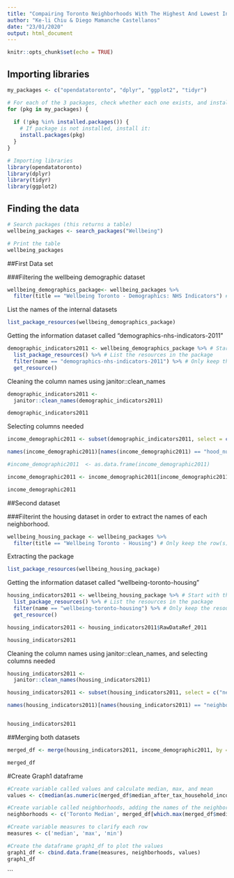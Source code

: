 ---
title: "Compairing Toronto Neighborhoods With The Highest And Lowest Income"
author: "Ke-li Chiu & Diego Mamanche Castellanos"
date: "23/01/2020"
output: html_document
---

```{r setup, include=FALSE}
knitr::opts_chunk$set(echo = TRUE)
```

## Importing libraries

```{r, echo=TRUE}
my_packages <- c("opendatatoronto", "dplyr", "ggplot2", "tidyr")

# For each of the 3 packages, check whether each one exists, and install if not
for (pkg in my_packages) {
  
  if (!pkg %in% installed.packages()) { 
    # If package is not installed, install it:
    install.packages(pkg)
  } 
}

# Importing libraries
library(opendatatoronto)
library(dplyr)
library(tidyr)
library(ggplot2)

```

## Finding the data


```{r, echo= TRUE}
# Search packages (this returns a table)
wellbeing_packages <- search_packages("Wellbeing")

# Print the table
wellbeing_packages

```



##First Data set

###Filtering the wellbeing demographic dataset

```{r, echo= TRUE}
wellbeing_demographics_package<- wellbeing_packages %>%
  filter(title == "Wellbeing Toronto - Demographics: NHS Indicators") # Only keep the row(s) where the title is "Wellbeing Toronto - Demographics: NHS Indicators"

```


List the names of the internal datasets

```{r, echo= TRUE}
list_package_resources(wellbeing_demographics_package)

```

Getting the information dataset called "demographics-nhs-indicators-2011" 

```{r, echo= TRUE}
demographic_indicators2011 <- wellbeing_demographics_package %>% # Start with the package 
  list_package_resources() %>% # List the resources in the package
  filter(name == "demographics-nhs-indicators-2011") %>% # Only keep the resource we want 
  get_resource()
```

Cleaning the column names using janitor::clean_names

```{r, echo=TRUE}
demographic_indicators2011 <-
  janitor::clean_names(demographic_indicators2011)

demographic_indicators2011
```

Selecting columns needed

```{r, echo= TRUE}
income_demographic2011 <- subset(demographic_indicators2011, select = c("hood_number", "median_after_tax_household_income", 'no_certificate_diploma_or_degree', 'college_cegep_or_other_non_university_certificate_or_diploma', 'university_certificate_or_diploma_below_bachelor_level', 'total_visible_minority_population', 'not_a_visible_minority'))

names(income_demographic2011)[names(income_demographic2011) == "hood_number"] <- "ID"

#income_demographic2011  <- as.data.frame(income_demographic2011)

income_demographic2011 <- income_demographic2011[income_demographic2011$ID != 'ID',]       

income_demographic2011
```


##Second dataset

###Filterint the housing dataset in order to extract the names of each neighborhood.

```{r, echo= TRUE}
wellbeing_housing_package <- wellbeing_packages %>%
  filter(title == "Wellbeing Toronto - Housing") # Only keep the row(s) where the title is "Wellbeing Toronto - Demographics: NHS Indicators"

```


Extracting the package

```{r, echo= TRUE}
list_package_resources(wellbeing_housing_package)

```

Getting the information dataset called "wellbeing-toronto-housing"

```{r, echo= TRUE}
housing_indicators2011 <- wellbeing_housing_package %>% # Start with the package 
  list_package_resources() %>% # List the resources in the package
  filter(name == "wellbeing-toronto-housing") %>% # Only keep the resource we want 
  get_resource()

housing_indicators2011 <- housing_indicators2011$RawDataRef_2011

housing_indicators2011
```


Cleaning the column names using janitor::clean_names, and selecting columns needed

```{r}
housing_indicators2011 <- 
  janitor::clean_names(housing_indicators2011)

housing_indicators2011 <- subset(housing_indicators2011, select = c("neighbourhood_id", "neighbourhood"))

names(housing_indicators2011)[names(housing_indicators2011) == "neighbourhood_id"] <- "ID"


housing_indicators2011
```

##Merging both datasets

```{r}
merged_df <- merge(housing_indicators2011, income_demographic2011, by = 'ID')

merged_df
```

#Create Graph1 dataframe 

```{r}
#Create variable called values and calculate median, max, and mean
values <- c(median(as.numeric(merged_df$median_after_tax_household_income)), max(as.numeric(merged_df$median_after_tax_household_income)), min(as.numeric(merged_df$median_after_tax_household_income)))

#Create variable called neighborhoods, adding the names of the neighborhoods found in the variable "values"
neighborhoods <- c('Toronto Median', merged_df[which.max(merged_df$median_after_tax_household_income),]$neighbourhood, merged_df[which.min(merged_df$median_after_tax_household_income),]$neighbourhood)

#Create variable measures to clarify each row
measures <- c('median', 'max', 'min')

#Create the dataframe graph1_df to plot the values
graph1_df <- cbind.data.frame(measures, neighborhoods, values)
graph1_df

```

```


